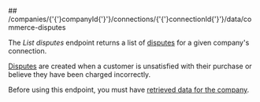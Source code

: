 
<MethodPill method="get" />
## /companies/{'{'}companyId{'}'}/connections/{'{'}connectionId{'}'}/data/commerce-disputes

The *List disputes* endpoint returns a list of [disputes](https://docs.codat.io/commerce-api#/schemas/Dispute) for a given company's connection.

[Disputes](https://docs.codat.io/commerce-api#/schemas/Dispute) are created when a customer is unsatisfied with their purchase or believe they have been charged incorrectly.

Before using this endpoint, you must have [retrieved data for the company](https://docs.codat.io/codat-api#/operations/refresh-company-data).
    
